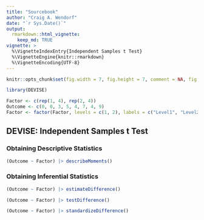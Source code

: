 ```yaml
---
title: "Sourcebook"
author: "Craig A. Wendorf"
date: "`r Sys.Date()`"
output: 
  rmarkdown::html_vignette:
    keep_md: TRUE
vignette: >
  %\VignetteIndexEntry{Independent Samples t Test}
  %\VignetteEngine{knitr::rmarkdown}
  %\VignetteEncoding{UTF-8}
---
```


```r
knitr::opts_chunk$set(fig.width = 7, fig.height = 7, comment = NA, fig.path = "figures/")
```

```r
library(DEVISE)
```

```r
Factor <- c(rep(1, 4), rep(2, 4))
Outcome <- c(0, 0, 3, 5, 4, 7, 4, 9)
Factor <- factor(Factor, levels = c(1, 2), labels = c("Level1", "Level2"))
```

## DEVISE: Independent Samples t Test

### Obtaining Descriptive Statistics

```r
(Outcome ~ Factor) |> describeMoments()
```

### Obtaining Inferential Statistics

```r
(Outcome ~ Factor) |> estimateDifference()
```
```r
(Outcome ~ Factor) |> testDifference()
```
```r
(Outcome ~ Factor) |> standardizeDifference()
```
